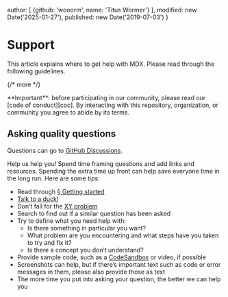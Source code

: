 
  author: [
    {github: 'wooorm', name: 'Titus Wormer'}
  ],
  modified: new Date('2025-01-27'),
  published: new Date('2019-07-03')
}

# Support

This article explains where to get help with MDX.
Please read through the following guidelines.

{/* more */}

<Note type="important">
  **Important**: before participating in our community, please read our
  [code of conduct][coc].
  By interacting with this repository, organization, or community you agree to
  abide by its terms.
</Note>

## Asking quality questions

Questions can go to [GitHub Discussions][chat].

Help us help you!
Spend time framing questions and add links and resources.
Spending the extra time up front can help save everyone time in the long run.
Here are some tips:

* Read through [§ Getting started][getting-started]
* [Talk to a duck!][rubberduck]
* Don’t fall for the [XY problem][xy]
* Search to find out if a similar question has been asked
* Try to define what you need help with:
  * Is there something in particular you want?
  * What problem are you encountering and what steps have you taken to try
    and fix it?
  * Is there a concept you don’t understand?
* Provide sample code, such as a [CodeSandbox][cs] or video, if possible
* Screenshots can help, but if there’s important text such as code or error
  messages in them, please also provide those as text
* The more time you put into asking your question, the better we can help you

[chat]: https://github.com/mdx-js/mdx/discussions

[coc]: https://github.com/mdx-js/.github/blob/main/code-of-conduct.md

[cs]: https://codesandbox.io

[getting-started]: /docs/getting-started/

[rubberduck]: https://rubberduckdebugging.com

[xy]: https://meta.stackexchange.com/questions/66377/what-is-the-xy-problem/66378#66378
